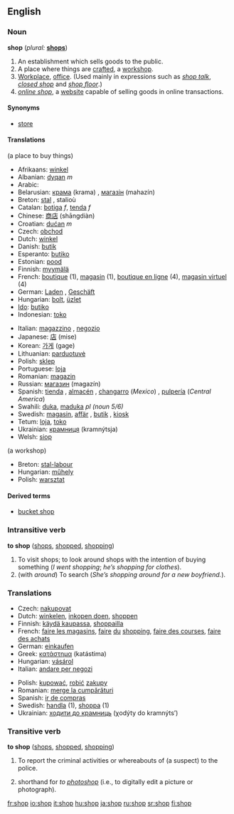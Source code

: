 ==English==

===Noun===
'''shop''' (''plural:'' '''[[shops]]''')

#An establishment which sells goods to the public.
#A place where things are [[craft]]ed, a [[workshop]].
#[[Workplace]], [[office]]. (Used mainly in expressions such as ''[[shop talk]]'', ''[[closed shop]]'' and ''[[shop floor]]''.)
#''[[online shop]]'', a [[website]] capable of selling goods in online transactions.

====Synonyms====
*[[store]]

====Translations====
(a place to buy things)
{{top}}
*Afrikaans: [[winkel]]
*Albanian: [[dyqan]] ''m''
*Arabic: {{ARchar|[[دكان]]}} {{Unicode|(duká:n)}}
*Belarusian: [[крама]]  (krama) {{f}}, [[магазін]] (mahazín)  {{m}}
*Breton: [[stal]] {{f}}, stalioù {{p}}
*Catalan: [[botiga]] ''f'', [[tenda]] ''f''
*Chinese: [[商店]] (shāngdiàn)
*Croatian: [[dućan]] ''m''
*Czech: [[obchod]] {{m}}
*Dutch: [[winkel]] {{m}}
*Danish: [[butik]]
*Esperanto: [[butiko]]
*Estonian: [[pood]]
*Finnish: [[myymälä]]
*French: [[boutique]] {{f}} (1), [[magasin]] {{m}} (1), [[boutique en ligne]] {{f}} (4), [[magasin virtuel]] {{m}} (4)
*German: [[Laden]] {{m}}, [[Geschäft]] {{f}}
*Hungarian: [[bolt]], [[üzlet]]
*[[Ido]]: [[butiko]]
*Indonesian: [[toko]]
{{mid}}
*Italian: [[magazzino]] {{m}}, [[negozio]] {{m}}
*Japanese: [[店]] (mise)
*Korean: [[가게]] (gage)
*Lithuanian: [[parduotuvė]] {{f}}
*Polish: [[sklep]] {{m}}
*Portuguese: [[loja]] {{f}}
*Romanian: [[magazin]] {{n}}
*Russian: [[магазин]] (magazín) {{m}}
*Spanish: [[tienda]] {{f}}, [[almacén]] {{m}}<!--never seen in mexico-->, [[changarro]] {{m}} (''Mexico'')<!--but never seen or heard personally-->, [[pulpería]] (''Central America'')<!--seen in Honduras but not Mexico, Guatemala, or El Salvador-->
*Swahili: [[duka]], [[maduka]] ''pl (noun 5/6)''
*Swedish: [[magasin]], [[affär]] {{c}}, [[butik]] {{c}}, [[kiosk]] {{c}}
*Tetum: [[loja]], [[toko]]
*Ukrainian: [[крамниця]] (kramnýtsja) {{f}}
*Welsh: [[siop]] {{f}}
{{bottom}}

(a workshop)
*Breton: [[stal-labour]] {{f}}
*Hungarian: [[műhely]]
*Polish: [[warsztat]] {{m}}

====Derived terms====
* [[bucket shop]]

===Intransitive verb===
'''to shop''' ([[shops]], [[shopped]], [[shopping]])

#To visit shops; to look around shops with the intention of buying something (''I went shopping''; ''he’s shopping for clothes'').
#(with ''around'') To search (''She’s shopping around for a new boyfriend.'').

===Translations===
{{top}}
*Czech: [[nakupovat]]
*Dutch: [[winkelen]], [[inkopen doen]], [[shoppen]]
*Finnish: [[käydä kaupassa]], [[shoppailla]]
*French: [[faire les magasins]], [[faire]] [[du]] [[shopping]], [[faire des courses]], [[faire des achats]]
*German: [[einkaufen]]
*Greek: [[κατάστημα]] (katástima)
*Hungarian: [[vásárol]]
*Italian: [[andare per negozi]]
{{mid}}
*Polish: [[kupować]], [[robić]] [[zakup]]y
*Romanian: [[merge la cumpărături]]
*Spanish: [[ir de compras]]
*Swedish: [[handla]] (1), [[shoppa]] (1)
*Ukrainian: [[ходити до крамниць]] (χodýty do kramnýts’) 
{{bottom}}

===Transitive verb===
'''to shop''' ([[shops]], [[shopped]], [[shopping]])

# To report the criminal activities or whereabouts of (a suspect) to the police.
# {{Internet}} shorthand for ''to [[photoshop]]'' (i.e., to digitally edit a picture or photograph).

[[fr:shop]]
[[io:shop]]
[[it:shop]]
[[hu:shop]]
[[ja:shop]]
[[ru:shop]]
[[sr:shop]]
[[fi:shop]]